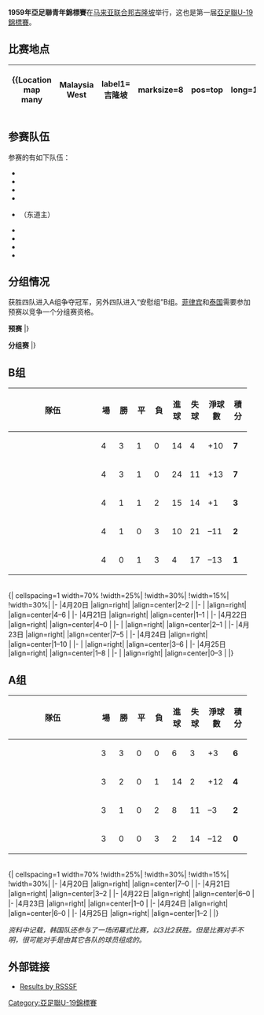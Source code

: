 {{Unreferenced|time=2019-01-11T01:34:41+00:00}}
{{noteTA
|G1=足球
}}
{{Infobox 國際足球賽事賽季
| tourney_name          = 亞足聯青年錦標賽
| year                  = 1959年
| other_titles          = 1959 AFC Youth Championship
| image                 = 
| size                  = 
| caption               = 
| edition               = 1
| country               = 馬來亞
| dates                 = 4月18日–26日
| num_teams             = 9 隊
| confederations        = 1
| venues                = 
| cities                = 
| champion_other        = {{fbu|20|KOR}}
| count                 = 1
| second_other          = {{fbu|20|MAL}}
| third_other           = {{fbu|20|JPN}}
| fourth_other          = {{fbu|20|HKG|1959}}
| matches               = 
| goals                 = 
| attendance            = 
| top_scorer            = 
| player                = 
| fair_play             = 
| prevseason            = 
| nextseason            = [[1960年亞足聯青年錦標賽|1960]]
}}
'''1959年亞足聯青年錦標賽'''在[[马来亚联合邦|马来亚联合邦]][[吉隆坡|吉隆坡]]举行，这也是第一届[[亞足聯U-19錦標賽|亞足聯U-19錦標賽]]。

==比赛地点==
<center>
{|class="wikitable" style="text-align:center"
|-
!colspan=4|{{Location map many
|Malaysia West
|label1=吉隆坡
    |marksize=8
    |pos=top
    |lat=3.1357|long=101.688
|width=200
|float=right
|caption=1959年亞足聯青年錦標賽
}}
|}</center>

== 参赛队伍 ==
参赛的有如下队伍：

* {{fb|Burma|1948}}
* {{fb|Ceylon}}
* {{fb|HKG|1959}}
* {{fb|JPN}}
* {{fb|Malaya}}（东道主）
* {{fb|PHL}}
* {{fb|SGP}}
* {{fb|KOR}}
* {{fb|THA}}

==分组情况==
获胜四队进入A组争夺冠军，另外四队进入“安慰组”B组。[[菲律宾|菲律宾]]和[[泰国|泰国]]需要参加预赛以竞争一个分组赛资格。

'''预赛'''
{{OneLegStart}}
{{OneLegResult1|{{fb-rt|PHL}}||2–3|'''{{fb|THA}}'''|}}
|}

'''分组赛'''
{{OneLegStart}}
{{OneLegResult1|'''{{fb-rt|Malaya}}'''||12–0|{{fb|Ceylon}}|}}
{{OneLegResult1|'''{{fb-rt|HKG|1959}}'''||2–1|{{fb|Burma|1948}}|}}
{{OneLegResult1|'''{{fb-rt|JPN}}'''||4–0|{{fb|SGP}}|}}
{{OneLegResult1|'''{{fb-rt|KOR}}'''||2–0|{{fb|THA}}|}}
|}

==B组==
{| class="wikitable" style="text-align: center;"
!width=165|隊伍
!width=20|場
!width=20|勝
!width=20|平
!width=20|負
!width=20|進球
!width=20|失球
!width=35|淨球數
!width=20|積分
|- align=center
|style="text-align:left;"|{{fb|THA}}
|4||3||1||0||14||4||+10||'''7'''
|- align=center
|style="text-align:left;"|{{fb|Burma|1948}}
|4||3||1||0||24||11||+13||'''7'''
|- align=center
|style="text-align:left;"|{{fb|SGP}}
|4||1||1||2||15||14||+1||'''3''' 
|- align=center
|style="text-align:left;"|{{fb|Ceylon}}
|4||1||0||3||10||21||–11||'''2''' 
|- align=center
|style="text-align:left;"|{{fb|PHL}}
|4||0||1||3||4||17||–13||'''1''' 
|}
<br>
{| cellspacing=1 width=70%
!width=25%|
!width=30%|
!width=15%|
!width=30%|
|-
|4月20日
|align=right|{{fb-rt|THA}}
|align=center|2–2
|{{fb|PHL}}
|-
|
|align=right|{{fb-rt|Ceylon}}
|align=center|4–6
|{{fb|Burma|1948}}
|-
|4月21日
|align=right|{{fb-rt|Burma|1948}}
|align=center|1–1
|{{fb|THA}}
|-
|4月22日
|align=right|{{fb-rt|THA}}
|align=center|4–0
|{{fb|SGP}}
|-
|
|align=right|{{fb-rt|Ceylon}}
|align=center|2–1
|{{fb|PHL}}
|-
|4月23日
|align=right|{{fb-rt|Burma|1948}}
|align=center|7–5
|{{fb|SGP}}
|-
|4月24日
|align=right|{{fb-rt|PHL}}
|align=center|1–10
|{{fb|Burma|1948}}
|-
|
|align=right|{{fb-rt|Ceylon}}
|align=center|3–6
|{{fb|THA}}
|-
|4月25日
|align=right|{{fb-rt|Ceylon}}
|align=center|1–8
|{{fb|SGP}}
|-
|
|align=right|{{fb-rt|PHL}}
|align=center|0–3
|{{fb|THA}}
|}

==A组==
{| class="wikitable" style="text-align: center;"
!width=165|隊伍
!width=20|場
!width=20|勝
!width=20|平
!width=20|負
!width=20|進球
!width=20|失球
!width=35|淨球數
!width=20|積分
|- align=center style="background:gold"
|style="text-align:left;"|{{fb|KOR}}
|3||3||0||0||6||3||+3||'''6'''
|- align=center
|style="text-align:left;"|{{fb|Malaya}}
|3||2||0||1||14||2||+12||'''4'''
|- align=center
|style="text-align:left;"|{{fb|JPN}}
|3||1||0||2||8||11||–3||'''2''' 
|- align=center
|style="text-align:left;"|{{fb|HKG|1959}}
|3||0||0||3||2||14||–12||'''0''' 
|}
<br>
{| cellspacing=1 width=70%
!width=25%|
!width=30%|
!width=15%|
!width=30%|
|-
|4月20日
|align=right|{{fb-rt|Malaya}}
|align=center|7–0
|{{fb|HKG|1959}}
|-
|4月21日
|align=right|{{fb-rt|KOR}}
|align=center|3–2
|{{fb|JPN}}
|-
|4月22日
|align=right|{{fb-rt|Malaya}}
|align=center|6–0
|{{fb|JPN}}
|-
|4月23日
|align=right|{{fb-rt|KOR}}
|align=center|1–0
|{{fb|HKG|1959}}
|-
|4月24日
|align=right|{{fb-rt|JPN}}
|align=center|6–0
|{{fb|HKG|1959}}
|-
|4月25日
|align=right|{{fb-rt|Malaya}}
|align=center|1–2
|{{fb|KOR}}
|}

''资料中记载，韩国队还参与了一场闭幕式比赛，以3比2获胜。但是比赛对手不明，很可能对手是由其它各队的球员组成的。''


{{Winners|fb|1959年亞足聯青年錦標賽|South Korea|1}}

==外部链接==
* {{en icon}}[http://www.rsssf.com/tablesa/as-u19-59.html Results by RSSSF]{{Wayback|url=http://www.rsssf.com/tablesa/as-u19-59.html |date=20201103222432 }}

{{亞足聯U19青年錦標賽 }}

[[Category:亞足聯U-19錦標賽|Category:亞足聯U-19錦標賽]]